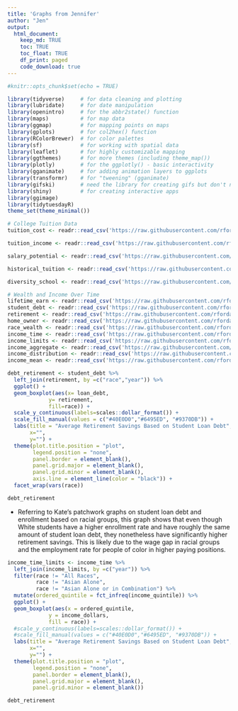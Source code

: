 ```yaml
---
title: 'Graphs from Jennifer'
author: "Jen"
output: 
  html_document:
    keep_md: TRUE
    toc: TRUE
    toc_float: TRUE
    df_print: paged
    code_download: true
---
```


```r
#knitr::opts_chunk$set(echo = TRUE)
```


```r
library(tidyverse)     # for data cleaning and plotting
library(lubridate)     # for date manipulation
library(openintro)     # for the abbr2state() function
library(maps)          # for map data
library(ggmap)         # for mapping points on maps
library(gplots)        # for col2hex() function
library(RColorBrewer)  # for color palettes
library(sf)            # for working with spatial data
library(leaflet)       # for highly customizable mapping
library(ggthemes)      # for more themes (including theme_map())
library(plotly)        # for the ggplotly() - basic interactivity
library(gganimate)     # for adding animation layers to ggplots
library(transformr)    # for "tweening" (gganimate)
library(gifski)        # need the library for creating gifs but don't need to load each time
library(shiny)         # for creating interactive apps
library(ggimage)
library(tidytuesdayR)
theme_set(theme_minimal())
```

```r
# College Tuition Data
tuition_cost <- readr::read_csv('https://raw.githubusercontent.com/rfordatascience/tidytuesday/master/data/2020/2020-03-10/tuition_cost.csv')

tuition_income <- readr::read_csv('https://raw.githubusercontent.com/rfordatascience/tidytuesday/master/data/2020/2020-03-10/tuition_income.csv') 

salary_potential <- readr::read_csv('https://raw.githubusercontent.com/rfordatascience/tidytuesday/master/data/2020/2020-03-10/salary_potential.csv')

historical_tuition <- readr::read_csv('https://raw.githubusercontent.com/rfordatascience/tidytuesday/master/data/2020/2020-03-10/historical_tuition.csv')

diversity_school <- readr::read_csv('https://raw.githubusercontent.com/rfordatascience/tidytuesday/master/data/2020/2020-03-10/diversity_school.csv')
```

```r
# Wealth and Income Over Time
lifetime_earn <- readr::read_csv('https://raw.githubusercontent.com/rfordatascience/tidytuesday/master/data/2021/2021-02-09/lifetime_earn.csv')
student_debt <- readr::read_csv('https://raw.githubusercontent.com/rfordatascience/tidytuesday/master/data/2021/2021-02-09/student_debt.csv')
retirement <- readr::read_csv('https://raw.githubusercontent.com/rfordatascience/tidytuesday/master/data/2021/2021-02-09/retirement.csv')
home_owner <- readr::read_csv('https://raw.githubusercontent.com/rfordatascience/tidytuesday/master/data/2021/2021-02-09/home_owner.csv')
race_wealth <- readr::read_csv('https://raw.githubusercontent.com/rfordatascience/tidytuesday/master/data/2021/2021-02-09/race_wealth.csv')
income_time <- readr::read_csv('https://raw.githubusercontent.com/rfordatascience/tidytuesday/master/data/2021/2021-02-09/income_time.csv')
income_limits <- readr::read_csv('https://raw.githubusercontent.com/rfordatascience/tidytuesday/master/data/2021/2021-02-09/income_limits.csv')
income_aggregate <- readr::read_csv('https://raw.githubusercontent.com/rfordatascience/tidytuesday/master/data/2021/2021-02-09/income_aggregate.csv')
income_distribution <- readr::read_csv('https://raw.githubusercontent.com/rfordatascience/tidytuesday/master/data/2021/2021-02-09/income_distribution.csv')
income_mean <- readr::read_csv('https://raw.githubusercontent.com/rfordatascience/tidytuesday/master/data/2021/2021-02-09/income_mean.csv')
```



```r
debt_retirement <- student_debt %>%  
  left_join(retirement, by =c("race","year")) %>% 
  ggplot() +
  geom_boxplot(aes(x= loan_debt,
             y= retirement,
             fill=race)) +
  scale_y_continuous(labels=scales::dollar_format()) +
  scale_fill_manual(values = c("#40E0D0","#6495ED", "#9370DB")) +
  labs(title = "Average Retirement Savings Based on Student Loan Debt",
       x="",
       y="") +
  theme(plot.title.position = "plot",
        legend.position = "none",
        panel.border = element_blank(),
        panel.grid.major = element_blank(),
        panel.grid.minor = element_blank(),
        axis.line = element_line(color = "black")) +
  facet_wrap(vars(race))

debt_retirement
```

* Referring to Kate's patchwork graphs on student loan debt and enrollment based on racial groups, this graph shows that even though White students have a higher enrollment rate and have roughly the same amount of student loan debt, they nonetheless have significantly higher retirement savings. This is likely due to the wage gap in racial groups and the employment rate for people of color in higher paying positions. 


```r
income_time_limits <- income_time %>%  
  left_join(income_limits, by =c("year")) %>% 
  filter(race != "All Races",
         race != "Asian Alone",
         race != "Asian Alone or in Combination") %>% 
  mutate(ordered_quintile = fct_infreq(income_quintile)) %>% 
  ggplot() +
  geom_boxplot(aes(x = ordered_quintile,
             y = income_dollars,
             fill = race)) +
  #scale_y_continuous(labels=scales::dollar_format()) +
  #scale_fill_manual(values = c("#40E0D0","#6495ED", "#9370DB")) +
  labs(title = "Average Retirement Savings Based on Student Loan Debt",
       x="",
       y="") +
  theme(plot.title.position = "plot",
        legend.position = "none",
        panel.border = element_blank(),
        panel.grid.major = element_blank(),
        panel.grid.minor = element_blank())

debt_retirement
```



